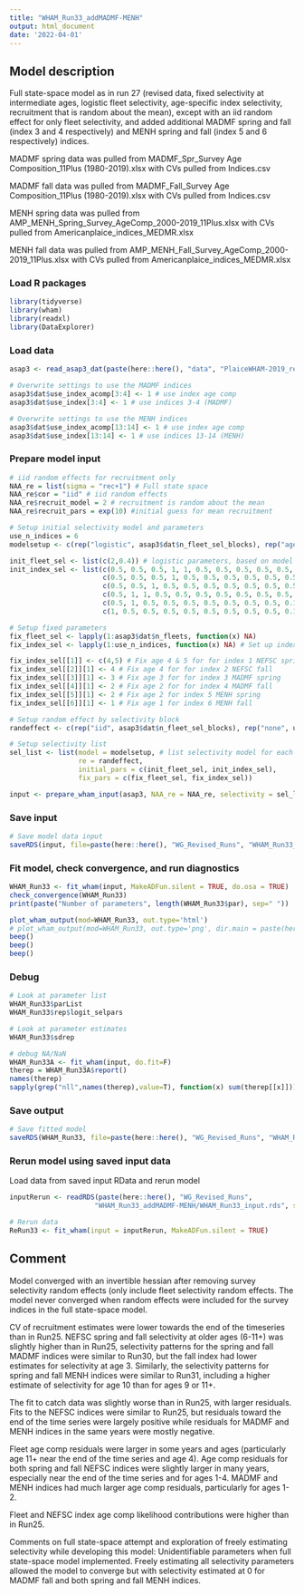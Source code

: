 ```yaml
---
title: "WHAM_Run33_addMADMF-MENH"
output: html_document
date: '2022-04-01'
---
```


## Model description
Full state-space model as in run 27 (revised data, fixed selectivity at intermediate ages, logistic fleet selectivity, age-specific index selectivity, recruitment that is random about the mean), except with an iid random effect for only fleet selectivity, and added additional MADMF spring and fall (index 3 and 4 respectively) and MENH spring and fall (index 5 and 6 respectively) indices. 

MADMF spring data was pulled from MADMF_Spr_Survey Age Composition_11Plus (1980-2019).xlsx with CVs pulled from Indices.csv

MADMF fall data was pulled from MADMF_Fall_Survey Age Composition_11Plus (1980-2019).xlsx with CVs pulled from Indices.csv

MENH spring data was pulled from AMP_MENH_Spring_Survey_AgeComp_2000-2019_11Plus.xlsx with CVs pulled from Americanplaice_indices_MEDMR.xlsx

MENH fall data was pulled from AMP_MENH_Fall_Survey_AgeComp_2000-2019_11Plus.xlsx with CVs pulled from Americanplaice_indices_MEDMR.xlsx

### Load R packages
```r
library(tidyverse)
library(wham)
library(readxl)
library(DataExplorer)
```

### Load data
```r
asap3 <- read_asap3_dat(paste(here::here(), "data", "PlaiceWHAM-2019_revised_NEFSC-LW-WAA_StateIndices.DAT", sep="/"))

# Overwrite settings to use the MADMF indices
asap3$dat$use_index_acomp[3:4] <- 1 # use index age comp
asap3$dat$use_index[3:4] <- 1 # use indices 3-4 (MADMF)

# Overwrite settings to use the MENH indices
asap3$dat$use_index_acomp[13:14] <- 1 # use index age comp
asap3$dat$use_index[13:14] <- 1 # use indices 13-14 (MENH)
```

### Prepare model input
```r
# iid random effects for recruitment only 
NAA_re = list(sigma = "rec+1") # Full state space 
NAA_re$cor = "iid" # iid random effects
NAA_re$recruit_model = 2 # recruitment is random about the mean
NAA_re$recruit_pars = exp(10) #initial guess for mean recruitment

# Setup initial selectivity model and parameters
use_n_indices = 6
modelsetup <- c(rep("logistic", asap3$dat$n_fleet_sel_blocks), rep("age-specific", use_n_indices))

init_fleet_sel <- list(c(2,0.4)) # logistic parameters, based on model type
init_index_sel <- list(c(0.5, 0.5, 0.5, 1, 1, 0.5, 0.5, 0.5, 0.5, 0.5, 0.5), # NEFSC spring
                       c(0.5, 0.5, 0.5, 1, 0.5, 0.5, 0.5, 0.5, 0.5, 0.5, 0.5), # NEFSC fall
                       c(0.5, 0.5, 1, 0.5, 0.5, 0.5, 0.5, 0.5, 0.5, 0.5, 0.5), # MADMF spring
                       c(0.5, 1, 1, 0.5, 0.5, 0.5, 0.5, 0.5, 0.5, 0.5, 0.5), # MADMF fall
                       c(0.5, 1, 0.5, 0.5, 0.5, 0.5, 0.5, 0.5, 0.5, 0.1, 0.1), # MENH spring
                       c(1, 0.5, 0.5, 0.5, 0.5, 0.5, 0.5, 0.5, 0.5, 0.1, 0.1))  # MENH fall

# Setup fixed parameters
fix_fleet_sel <- lapply(1:asap3$dat$n_fleets, function(x) NA) 
fix_index_sel <- lapply(1:use_n_indices, function(x) NA) # Set up index selectivity fix object

fix_index_sel[[1]] <- c(4,5) # Fix age 4 & 5 for for index 1 NEFSC spring
fix_index_sel[[2]][1] <- 4 # Fix age 4 for for index 2 NEFSC fall
fix_index_sel[[3]][1] <- 3 # Fix age 3 for for index 3 MADMF spring
fix_index_sel[[4]][1] <- 2 # Fix age 2 for for index 4 MADMF fall
fix_index_sel[[5]][1] <- 2 # Fix age 2 for index 5 MENH spring
fix_index_sel[[6]][1] <- 1 # Fix age 1 for index 6 MENH fall

# Setup random effect by selectivity block 
randeffect <- c(rep("iid", asap3$dat$n_fleet_sel_blocks), rep("none", use_n_indices))

# Setup selectivity list
sel_list <- list(model = modelsetup, # list selectivity model for each fleet and index
                 re = randeffect,
                 initial_pars = c(init_fleet_sel, init_index_sel),
                 fix_pars = c(fix_fleet_sel, fix_index_sel))

input <- prepare_wham_input(asap3, NAA_re = NAA_re, selectivity = sel_list, model_name = "WHAM_Run33") 
```

### Save input
```r
# Save model data input
saveRDS(input, file=paste(here::here(), "WG_Revised_Runs", "WHAM_Run33_addMADMF-MENH", "WHAM_Run33_input.rds", sep="/"))
```

### Fit model, check convergence, and run diagnostics
```r
WHAM_Run33 <- fit_wham(input, MakeADFun.silent = TRUE, do.osa = TRUE) 
check_convergence(WHAM_Run33)
print(paste("Number of parameters", length(WHAM_Run33$par), sep=" "))

plot_wham_output(mod=WHAM_Run33, out.type='html')
# plot_wham_output(mod=WHAM_Run33, out.type='png', dir.main = paste(here::here(), "WHAM_Run33", sep="/"))
beep()
beep()
beep()
```

### Debug
```r
# Look at parameter list
WHAM_Run33$parList
WHAM_Run33$rep$logit_selpars

# Look at parameter estimates
WHAM_Run33$sdrep

# debug NA/NaN
WHAM_Run33A <- fit_wham(input, do.fit=F)
therep = WHAM_Run33A$report()
names(therep)
sapply(grep("nll",names(therep),value=T), function(x) sum(therep[[x]]))
```

### Save output
```r
# Save fitted model
saveRDS(WHAM_Run33, file=paste(here::here(), "WG_Revised_Runs", "WHAM_Run33_addMADMF-MENH", "WHAM_Run33_model.rds", sep="/"))
```

### Rerun model using saved input data
Load data from saved input RData and rerun model
```r
inputRerun <- readRDS(paste(here::here(), "WG_Revised_Runs",
                     "WHAM_Run33_addMADMF-MENH/WHAM_Run33_input.rds", sep="/"))

# Rerun data
ReRun33 <- fit_wham(input = inputRerun, MakeADFun.silent = TRUE)
```

## Comment
Model converged with an invertible hessian after removing survey selectivity random effects (only include fleet selectivity random effects. The model never converged when random effects were included for the survey indices in the full state-space model.

CV of recruitment estimates were lower towards the end of the timeseries than in Run25. NEFSC spring and fall selectivity at older ages (6-11+) was slightly higher than in Run25, selectivity patterns for the spring and fall MADMF indices were similar to Run30, but the fall index had lower estimates for selectivity at age 3. Similarly, the selectivity patterns for spring and fall MENH indices were similar to Run31, including a higher estimate of selectivity for age 10 than for ages 9 or 11+. 

The fit to catch data was slightly worse than in Run25, with larger residuals. Fits to the NEFSC indices were similar to Run25, but residuals toward the end of the time series were largely positive while residuals for MADMF and MENH indices in the same years were mostly negative. 

Fleet age comp residuals were larger in some years and ages (particularly age 11+ near the end of the time series and age 4). Age comp residuals for both spring and fall NEFSC indices were slightly larger in many years, especially near the end of the time series and for ages 1-4. MADMF and MENH indices had much larger age comp residuals, particularly for ages 1-2. 

Fleet and NEFSC index age comp likelihood contributions were higher than in Run25. 

Comments on full state-space attempt and exploration of freely estimating selectivity while developing this model: Unidentifiable parameters when full state-space model implemented. Freely estimating all selectivity parameters allowed the model to converge but with selectivity estimated at 0 for MADMF fall and both spring and fall MENH indices. 

